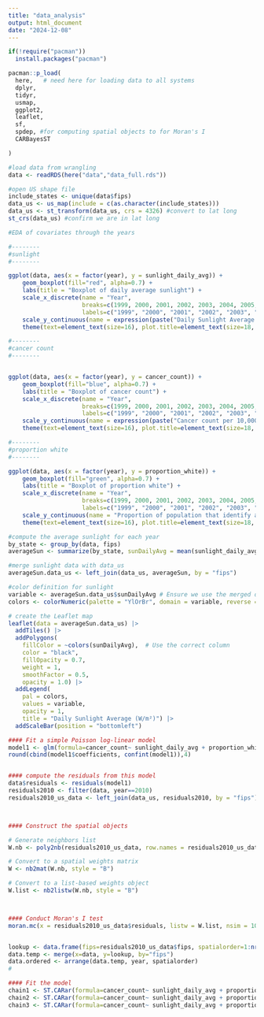 ```yaml
---
title: "data_analysis"
output: html_document
date: "2024-12-08"
---
```



```r
if(!require("pacman"))
  install.packages("pacman")

pacman::p_load(
  here,   # need here for loading data to all systems
  dplyr,
  tidyr,
  usmap,
  ggplot2, 
  leaflet,
  sf,
  spdep, #for computing spatial objects to for Moran's I
  CARBayesST

)
```

```r
#load data from wrangling
data <- readRDS(here("data","data_full.rds"))

#open US shape file
include_states <- unique(data$fips)
data_us <- us_map(include = c(as.character(include_states)))
data_us <- st_transform(data_us, crs = 4326) #convert to lat long
st_crs(data_us) #confirm we are in lat long

```

```r

#EDA of covariates through the years

#--------
#sunlight
#--------

ggplot(data, aes(x = factor(year), y = sunlight_daily_avg)) +
    geom_boxplot(fill="red", alpha=0.7) + 
    labs(title = "Boxplot of daily average sunlight") + 
    scale_x_discrete(name = "Year", 
                     breaks=c(1999, 2000, 2001, 2002, 2003, 2004, 2005, 2006, 2007 ,2008, 2009, 2010, 2011), 
                     labels=c("1999", "2000", "2001", "2002", "2003", "2004", "2005", "2006", "2007" , "2008", "2009", "2010", "2011")) +
    scale_y_continuous(name = expression(paste("Daily Sunlight Average (W/m"^"2)"))) + 
    theme(text=element_text(size=16), plot.title=element_text(size=18, face="bold"))

#--------
#cancer count
#--------


ggplot(data, aes(x = factor(year), y = cancer_count)) +
    geom_boxplot(fill="blue", alpha=0.7) + 
    labs(title = "Boxplot of cancer count") + 
    scale_x_discrete(name = "Year", 
                     breaks=c(1999, 2000, 2001, 2002, 2003, 2004, 2005, 2006, 2007 ,2008, 2009, 2010, 2011), 
                     labels=c("1999", "2000", "2001", "2002", "2003", "2004", "2005", "2006", "2007" , "2008", "2009", "2010", "2011")) +
    scale_y_continuous(name = expression(paste("Cancer count per 10,000 people"))) + 
    theme(text=element_text(size=16), plot.title=element_text(size=18, face="bold"))

#--------
#proportion white
#--------

ggplot(data, aes(x = factor(year), y = proportion_white)) +
    geom_boxplot(fill="green", alpha=0.7) + 
    labs(title = "Boxplot of proportion white") + 
    scale_x_discrete(name = "Year", 
                     breaks=c(1999, 2000, 2001, 2002, 2003, 2004, 2005, 2006, 2007 ,2008, 2009, 2010, 2011), 
                     labels=c("1999", "2000", "2001", "2002", "2003", "2004", "2005", "2006", "2007" , "2008", "2009", "2010", "2011")) +
    scale_y_continuous(name = "Proportion of population that identify as white") + 
    theme(text=element_text(size=16), plot.title=element_text(size=18, face="bold"))

```


```r
#compute the average sunlight for each year
by_state <- group_by(data, fips)
averageSun <- summarize(by_state, sunDailyAvg = mean(sunlight_daily_avg, na.rm=T))

#merge sunlight data with data_us
averageSun.data_us <- left_join(data_us, averageSun, by = "fips")

#color definition for sunlight
variable <- averageSun.data_us$sunDailyAvg # Ensure we use the merged data column
colors <- colorNumeric(palette = "YlOrBr", domain = variable, reverse = FALSE)

# create the Leaflet map
leaflet(data = averageSun.data_us) |>
  addTiles() |>
  addPolygons(
    fillColor = ~colors(sunDailyAvg),  # Use the correct column
    color = "black",  
    fillOpacity = 0.7,
    weight = 1,
    smoothFactor = 0.5,
    opacity = 1.0) |>
  addLegend(
    pal = colors,
    values = variable,
    opacity = 1,
    title = "Daily Sunlight Average (W/m²)") |>
  addScaleBar(position = "bottomleft")

```

```r


#### Fit a simple Poisson log-linear model
model1 <- glm(formula=cancer_count~ sunlight_daily_avg + proportion_white, family="poisson", data=data)
round(cbind(model1$coefficients, confint(model1)),4)


#### compute the residuals from this model
data$residuals <- residuals(model1)
residuals2010 <- filter(data, year==2010)
residuals2010_us_data <- left_join(data_us, residuals2010, by = "fips")



#### Construct the spatial objects

# Generate neighbors list
W.nb <- poly2nb(residuals2010_us_data, row.names = residuals2010_us_data$fips)

# Convert to a spatial weights matrix
W <- nb2mat(W.nb, style = "B")

# Convert to a list-based weights object
W.list <- nb2listw(W.nb, style = "B")



#### Conduct Moran's I test
moran.mc(x = residuals2010_us_data$residuals, listw = W.list, nsim = 10000)



```

```r

lookup <- data.frame(fips=residuals2010_us_data$fips, spatialorder=1:nrow(residuals2010_us_data))
data.temp <- merge(x=data, y=lookup, by="fips")
data.ordered <- arrange(data.temp, year, spatialorder) 
# 

#### Fit the model
chain1 <- ST.CARar(formula=cancer_count~ sunlight_daily_avg + proportion_white, family="poisson", data=data.ordered, W=W, burnin=200000, n.sample=2200000, thin=1000, verbose=FALSE, AR = 1)
chain2 <- ST.CARar(formula=cancer_count~ sunlight_daily_avg + proportion_white, family="poisson", data=data.ordered, W=W, burnin=200000, n.sample=2200000, thin=1000, verbose=FALSE, AR = 1)
chain3 <- ST.CARar(formula=cancer_count~ sunlight_daily_avg + proportion_white, family="poisson", data=data.ordered, W=W, burnin=200000, n.sample=2200000, thin=1000, verbose=FALSE, AR = 1)



```